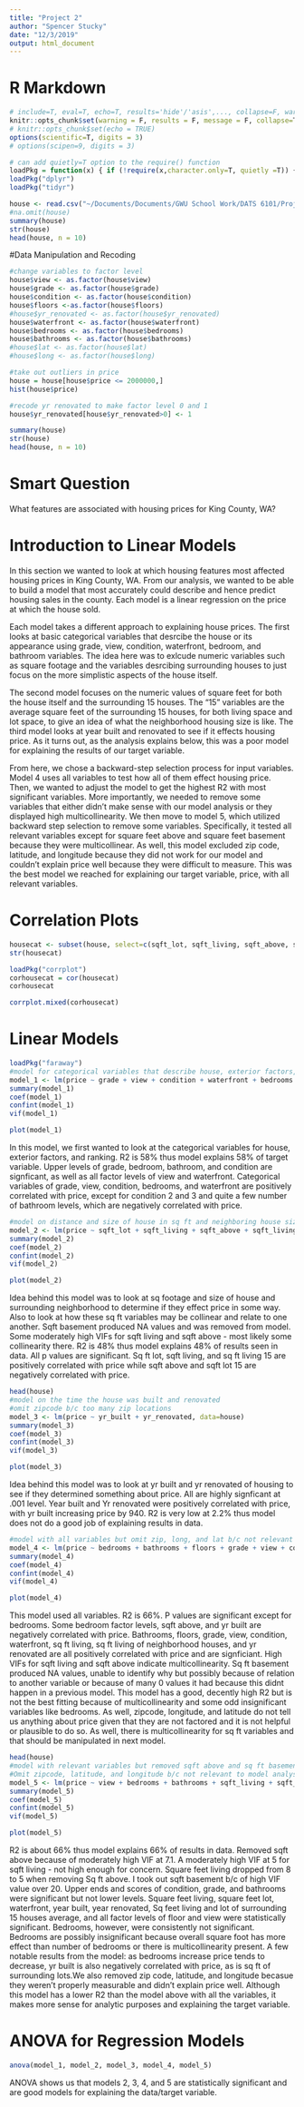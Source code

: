 ```yaml
---
title: "Project 2"
author: "Spencer Stucky"
date: "12/3/2019"
output: html_document
---
```


# R Markdown

```r
# include=T, eval=T, echo=T, results='hide'/'asis',..., collapse=F, warning=T, message=T, error=T, cache=T, fig.width=6, fig.height=4, fig.dim=c(6,4) #inches, fig.align='left'/'center','right', 
knitr::opts_chunk$set(warning = F, results = F, message = F, collapse=T)
# knitr::opts_chunk$set(echo = TRUE)
options(scientific=T, digits = 3) 
# options(scipen=9, digits = 3) 
```

```r
# can add quietly=T option to the require() function
loadPkg = function(x) { if (!require(x,character.only=T, quietly =T)) { install.packages(x,dep=T,repos="http://cran.us.r-project.org"); if(!require(x,character.only=T)) stop("Package not found") } }
loadPkg("dplyr")
loadPkg("tidyr")
```

```r
house <- read.csv("~/Documents/Documents/GWU School Work/DATS 6101/Project_2/kc_house_data.csv")
#na.omit(house)
summary(house)
str(house)
head(house, n = 10)
```

#Data Manipulation and Recoding

```r
#change variables to factor level
house$view <- as.factor(house$view)
house$grade <- as.factor(house$grade)
house$condition <- as.factor(house$condition)
house$floors <-as.factor(house$floors)
#house$yr_renovated <- as.factor(house$yr_renovated)
house$waterfront <- as.factor(house$waterfront)
house$bedrooms <- as.factor(house$bedrooms)
house$bathrooms <- as.factor(house$bathrooms)
#house$lat <- as.factor(house$lat)
#house$long <- as.factor(house$long)

#take out outliers in price
house = house[house$price <= 2000000,]
hist(house$price)

#recode yr renovated to make factor level 0 and 1
house$yr_renovated[house$yr_renovated>0] <- 1

summary(house)
str(house)
head(house, n = 10)
```

# Smart Question

What features are associated with housing prices for King County, WA?

# Introduction to Linear Models

In this section we wanted to look at which housing features most affected housing prices in King County, WA. From our analysis, we wanted to be able to build a model that most accurately could describe and hence predict housing sales in the county. Each model is a linear regression on the price at which the house sold. 

Each model takes a different approach to explaining house prices. The first looks at basic categorical variables that desrcibe the house or its appearance using grade, view, condition, waterfront, bedroom, and bathroom variables. The idea here was to exlcude numeric variables such as square footage and the variables desrcibing surrounding houses to just focus on the more simplistic aspects of the house itself.

The second model focuses on the numeric values of square feet for both the house itself and the surrounding 15 houses. The "15" variables are the average square feet of the surrounding 15 houses, for both living space and lot space, to give an idea of what the neighborhood housing size is like. The third model looks at year built and renovated to see if it effects housing price. As it turns out, as the analysis explains below, this was a poor model for explaining the results of our target variable. 

From here, we chose a backward-step selection process for input variables. Model 4 uses all variables to test how all of them effect housing price. Then, we wanted to adjust the model to get the highest R2 with most significant variables. More importantly, we needed to remove some variables that either didn't make sense with our model analysis or they displayed high multicollinearity. We then move to model 5, which utilized backward step selection to remove some variables. Specifically, it tested all relevant variables except for square feet above and square feet basement because they were multicollinear. As well, this model excluded zip code, latitude, and longitude because they did not work for our model and couldn't explain price well because they were difficult to measure. This was the best model we reached for explaining our target variable, price, with all relevant variables. 

# Correlation Plots 

```r
housecat <- subset(house, select=c(sqft_lot, sqft_living, sqft_above, sqft_basement, sqft_living15, sqft_lot15, yr_renovated, yr_built, price))
str(housecat)

loadPkg("corrplot")
corhousecat = cor(housecat)
corhousecat

corrplot.mixed(corhousecat)
```

# Linear Models

```r
loadPkg("faraway")
#model for categorical variables that describe house, exterior factors, and ranking
model_1 <- lm(price ~ grade + view + condition + waterfront + bedrooms + bathrooms, data=house)
summary(model_1)
coef(model_1)
confint(model_1)
vif(model_1)

plot(model_1)
```
In this model, we first wanted to look at the categorical variables for house, exterior factors, and ranking. R2 is 58% thus model explains 58% of target variable. Upper levels of grade, bedroom, bathroom, and condition are signficant, as well as all factor levels of view and waterfront. Categorical variables of grade, view, condition, bedrooms, and waterfront are positively correlated with price, except for condition 2 and 3 and quite a few number of bathroom levels, which are negatively correlated with price.

```r
#model on distance and size of house in sq ft and neighboring house sizes using numeric variables exluding sqft basement
model_2 <- lm(price ~ sqft_lot + sqft_living + sqft_above + sqft_living15 + sqft_lot15, data=house)
summary(model_2)
coef(model_2)
confint(model_2)
vif(model_2)

plot(model_2)
```
Idea behind this model was to look at sq footage and size of house and surrounding neighborhood to determine if they effect price in some way. Also to look at how these sq ft variables may be collinear and relate to one another. Sqft basement produced NA values and was removed from model. Some moderately high VIFs for sqft living and sqft above - most likely some collinearity there. R2 is 48% thus model explains 48% of results seen in data. All p values are significant. Sq ft lot, sqft living, and sq ft living 15 are positively correlated with price while sqft above and sqft lot 15 are negatively correlated with price. 

```r
head(house)
#model on the time the house was built and renovated
#omit zipcode b/c too many zip locations
model_3 <- lm(price ~ yr_built + yr_renovated, data=house)
summary(model_3)
coef(model_3)
confint(model_3)
vif(model_3)

plot(model_3)
```
Idea behind this model was to look at yr built and yr renovated of housing to see if they determined something about price. All are highly signficant at .001 level. Year built and Yr renovated were positively correlated with price, with yr built increasing price by 940. R2 is very low at 2.2% thus model does not do a good job of explaining results in data. 

```r
#model with all variables but omit zip, long, and lat b/c not relevant to our model's analysis
model_4 <- lm(price ~ bedrooms + bathrooms + floors + grade + view + condition + waterfront + sqft_living + sqft_lot + sqft_above + sqft_living15 + sqft_lot15 + yr_built + yr_renovated + sqft_basement, data=house)
summary(model_4)
coef(model_4)
confint(model_4)
vif(model_4)

plot(model_4)
```
This model used all variables. R2 is 66%. P values are significant except for bedrooms. Some bedroom factor levels, sqft above, and yr built are negatively correlated with price. Bathrooms, floors, grade, view, condition, waterfront, sq ft living, sq ft living of neighborhood houses, and yr renovated are all positively correlated with price and are signficiant. High VIFs for sqft living and sqft above indicate multicollinearity. Sq ft basement produced NA values, unable to identify why but possibly because of relation to another variable or because of many 0 values it had because this didnt happen in a previous model. This model has a good, decently high R2 but is not the best fitting because of multicollinearity and some odd insignificant variables like bedrooms. As well, zipcode, longitude, and latitude do not tell us anything about price given that they are not factored and it is not helpful or plausible to do so. As well, there is multicollinearity for sq ft variables and that should be manipulated in next model. 

```r
head(house)
#model with relevant variables but removed sqft above and sq ft basement because of multicollinearity
#Omit zipcode, latitude, and longitude b/c not relevant to model analysis
model_5 <- lm(price ~ view + bedrooms + bathrooms + sqft_living + sqft_lot + waterfront + condition + grade + yr_built + yr_renovated + sqft_living15 + sqft_lot15 + floors, data=house)
summary(model_5)
coef(model_5)
confint(model_5)
vif(model_5)

plot(model_5)
```
R2 is about 66% thus model explains 66% of results in data. Removed sqft above because of moderately high VIF at 7.1. A moderately high VIF at 5 for sqft living - not high enough for concern. Square feet living dropped from 8 to 5 when removing Sq ft above. I took out sqft basement b/c of high VIF value over 20. Upper ends and scores of condition, grade, and bathrooms were significant but not lower levels. Square feet living, square feet lot, waterfront, year built, year renovated, Sq feet living and lot of surrounding 15 houses average, and all factor levels of floor and view were statistically significant. Bedrooms, however, were consistently not significant. Bedrooms are possibly insignificant because overall square foot has more effect than number of bedrooms or there is multicollinearity present. A few notable results from the model: as bedrooms increase price tends to decrease, yr built is also negatively correlated with price, as is sq ft of surrounding lots.We also removed zip code, latitude, and longitude becasue they weren't properly measurable and didn't explain price well. Although this model has a lower R2 than the model above with all the variables, it makes more sense for analytic purposes and explaining the target variable.

# ANOVA for Regression Models

```r
anova(model_1, model_2, model_3, model_4, model_5)
```
ANOVA shows us that models 2, 3, 4, and 5 are statistically significant and are good models for explaining the data/target variable.
